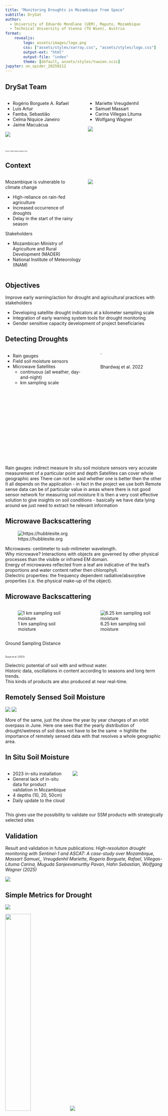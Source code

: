 ```yaml
---
title: "Monitoring Droughts in Mozambique from Space"
subtitle: DrySat
author:
  - University of Eduardo Mondlane (UEM), Maputo, Mozambique
  - Technical University of Vienna (TU Wien), Austria
format:
    revealjs:
        logo: assets/images/logo.png
        css: ["assets/styles/xarray.css", "assets/styles/logo.css"]
        output-ext: "html"
        output-file: "index"
        theme: [default, assets/styles/tuwien.scss]
jupyter: un_spider_20250212
---
```


## DrySat Team {.smaller}

:::: {.columns}

::: {.column width="50%"}

 - Rogério Borguete A. Rafael
 - Luis Artur
 - Famba, Sebastião
 - Celma Niquice Janeiro
 - Jaime Macuácua    

![](assets/images/PHOTO-2023-07-05-17-08-48.jpg)
:::

::: {.column width="50%"}
  - Mariette Vreugdenhil
  - Samuel Massart
  - Carina Villegas Lituma
  - Wolfgang Wagner    

  ![](assets/images/PHOTO-2023-07-10-11-15-17.jpg)
:::

::::


## {background-image="assets/images/restoring_drought_affected_agriculture.jpg"}

::: {style="font-size: 30%;"}
Source: https://baxter-agency.com/
:::

## Context {.smaller}

:::: {.columns}

::: {.column width="50%"}
Mozambique is vulnerable to climate change

- High-reliance on rain-fed agriculture
- Increased occurrence of droughts
- Delay in the start of the rainy season

Stakeholders

  - Mozambican Ministry of Agriculture and Rural Development (MADER)
  - National Institute of Meteorology (INAM)

:::

::: {.column width="50%"}
![](assets/images/mozam_jobs_agro.png)
:::

::::

## Objectives

Improve early warning/action for drought and agricultural practices with stakeholders

- Developing satellite drought indicators at a kilometer sampling scale
- Integration of early warning system tools for drought monitoring
- Gender sensitive capacity development of project beneficiaries 

## Detecting Droughts {.smaller}

:::: {.columns}

::: {.column width="50%"}
- Rain gauges
- Field soil moisture sensors
- Microwave Satellites
  + continuous (all weather, day-and-night)
  + km sampling scale
:::

::: {.column width="50%"}
![Bhardwaj et al. 2022](/assets/images/remote_vs_insitu.png){height=10%}
:::

::::

:::{.notes}
Rain gauges: indirect measure
In situ soil moisture sensors very accurate measurement of a particular point and depth
Satellites can cover whole geographic ares
There can not be said whether one is better then the other
It all depends on the application - in fact in the project we use both
Remote sense data can be of particular value in areas where there is not good sensor network for measuring soil moisture
It is then a very cost effective solution to give insights on soil conditions - basically we have data lying around we just need to extract he relevant information
:::


## Microwave Backscattering

![https://hubblesite.org](assets/images/electromagnetic_spectrum.png)

:::{.notes}
Microwaves: centimeter to sub-milimeter wavelength.    
Why microwave? Interactions with objects are governed by other physical processes than the visible or infrared EM domain.    
Energy of microwaves reflected from a leaf are indicative of the leaf's proportions and water content rather then chlorophyll.     
Dielectric properties: the frequency dependent radiative/absorptive properties (i.e. the physical make-up of the object).    
:::

## Microwave Backscattering

:::: {.columns}

::: {.column width="50%"}
![1 km sampling soil moisture](assets/images/sentinel-1.png)
:::

::: {.column width="50%"}
![6.25 km sampling soil moisture](assets/images/metop.png)
:::

::::

::: {.notes}
Ground Sampling Distance
:::

## {background-video="assets/images/med%C3%9Fssm.mp4" background-size=contain}

::: {style="font-size: 50%;"}
Quast et al. (2023)
:::



:::{.notes}
Dielectric potential of soil with and without water.    
Historic data, oscillations in content according to seasons and long term trends.    
This kinds of products are also produced at near real-time.    
:::

## Remotely Sensed Soil Moisture

::: {layout-nco=2}
![](assets/images/comparison_ssm_0.png){fig-align="center"}
![](assets/images/comparison_ssm_1.png){fig-align="center"}
:::


::: {.notes}
More of the same, just the show the year by year changes of an orbit overpass in June.
Here one sees that the yearly distribution of drought/wetness of soil does not have to be the same -> highlite the importance of remotely sensed data with that resolves a whole geographic area. 
:::

## In Situ Soil Moisture {.smaller}

:::: {.columns}

::: {.column width="40%"}
 - 2023 in-situ installation
 - General lack of in-situ data for product validation in Mozambique
 - 4 depths (10, 20, 50cm)
 - Daily update to the cloud

:::

::: {.column width="60%"}
![](assets/images/insitu_ssm_mozam_all.png)
:::

::::

:::{.notes}
This gives use the possibility to validate our SSM products with strategically selected sites
:::

## Validation {.smaller}

Result and validation in future publications: 
*High-resolution drought monitoring with Sentinel-1 and ASCAT: A case-study over Mozambique, Massart Samuel,, Vreugdenhil Mariette, Rogerio Borguete, Rafael, Villegas-Lituma Carina, Muguda Sanjeevamurthy Pavan, Hahn Sebastian, Wolfgang Wagner (2025)*

![](assets/images/massartetal_validation.png){fig-align="center"}

## Simple Metrics for Drought

::: {layout-nrow=2}
![](assets/images/zscores_mozam.png)

![](assets/images/Screenshot%202025-02-10%20at%2016-09-12%20Mozambique%20Badly%20Hit%20by%20El%20Nino-Induced%20Drought.png){width=40%}
![](https://detectoutliers.com/wp-content/uploads/2023/03/z-score-2.png)
:::

::: {.notes}
How translate complex data into simple metrics!
Copernicus Global Land Service (CGLS)
Remember again that we can calculate this near-real time
:::

## Data Dissemination

```{=html}
<iframe width="1080" height="450" src="https://drysat-viewer.geo.tuwien.ac.at/" title="DrySat Dataviewer"></iframe>
```

![](assets/images/qrcode_drysat-viewer-geo-tuwien-ac-at.png){.absolute bottom=0 left=0 width="150" height="150"}

## Capacity Building {.smaller}

:::: {.columns}

::: {.column width="50%"}

**Remotely sensed drought as early warnings:**

- Field demonstration of early warning tools
- Training of extension workers
- Continuous professional development
  + On-site and remote courses
- Digital learning environment
  + Cloud-based
  + Browser as only requirement

:::

::: {.column width="50%"}

![Photo credit: Seogi Kang](assets/images/oldenburg-geosci.jpg)

:::

::::

## Women2women Mentoring Program

![](assets/images/w2w.png){fig-align="center"}


## Outlook

 - Start of the rainy season metric
   + Context of climate change
   + Historical microwave backscatter time series
   + Region-specific likelihood
 - Intuitive drought information tools
   + Mobile friendly
   + Easy maintenance
   + Open source and interoperable

## Acknowledgements


This project has received funding from the Austrian Development Agency (ADA) under grant agreement No 2789-00/2022

![](assets/images/ADA_Logo_JPG.jpg){height="150" fig-align="center"}

